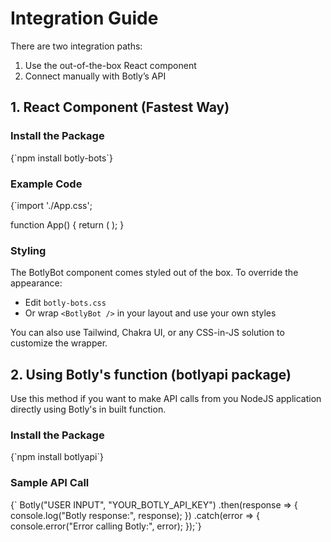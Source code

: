 
# Integration Guide

There are two integration paths:

1. Use the out-of-the-box React component  
2. Connect manually with Botly’s API

<Divider />

## 1. React Component (Fastest Way)

### Install the Package

<CodeBlock language="bash">
{`npm install botly-bots`}
</CodeBlock>

### Example Code

<CodeBlock language="jsx">
{`import './App.css';

function App() {
  return (
    <BotlyBot 
      apiKey={import.meta.env.VITE_BOT_API_KEY}
      initialMessage="Hello! I'm CODExJATIN, your AI assistant. How can I help you today?"
      title="CODExJATIN Assistant"
    />
  );
}

</CodeBlock>

### Styling

The BotlyBot component comes styled out of the box. To override the appearance:

- Edit `botly-bots.css`
- Or wrap `<BotlyBot />` in your layout and use your own styles

<Callout type="info" title="Tip">
You can also use Tailwind, Chakra UI, or any CSS-in-JS solution to customize the wrapper.
</Callout>

<Divider />

## 2. Using Botly's function (botlyapi package)

Use this method if you want to make API calls from you NodeJS application directly using Botly's in built function.

### Install the Package

<CodeBlock language="bash">
{`npm install botlyapi`}
</CodeBlock>

### Sample API Call

<CodeBlock language="js">
{`  Botly("USER INPUT", "YOUR_BOTLY_API_KEY")
    .then(response => {
      console.log("Botly response:", response);
    })
    .catch(error => {
      console.error("Error calling Botly:", error);
    });`}
</CodeBlock>

<Divider />
